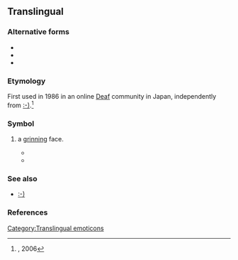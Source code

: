 {{also|^.^|^^|(^ ^)}}
==Translingual==

===Alternative forms===
* {{l|mul|^^}}
* {{l|mul|^.^}}
* {{l|mul|^w^}}

===Etymology===
First used in 1986 in an online [[Deaf]] community in Japan, independently from [[Unsupported titles/Colon hyphen right paren|:-)]].<ref>[http://deafcomic.jp/Others/FaceMark.html {{lang|ja|顔文字の起源 (^_^)}}], 2006</ref>

===Symbol===
{{mul-symbol|head=^_^}}

# {{n-g|An [[emoticon]] representing}} a [[grin]]ning face.
#* {{quote-newsgroup|lang=en|termlang=mul|date=14 January 2002|author=Stuart Dawson|title=Re: This made me look at YATA in a whole new light.. o_o|url=https://groups.google.com/forum/#!original/uk.media.animation.anime/um1Xlj1K4ZM/-7isnuE8ZLkJ|newsgroup=uk.media.animation.anime|passage=having now watched it I just have one thing to say... <grin> So who's got the bollocks to do some cosplay with me then? '''^_^'''}}
#* {{quote-newsgroup|lang=en|termlang=mul|date=1 November 2015|author=Uncle Monster [username]|title=Re: OT:  Another sure sign of a country in decline|url=https://groups.google.com/forum/#!original/alt.home.repair/SKUr02FBSl8/3C6DOEZMAwAJ|newsgroup=alt.home.repair|passage=She's very cute and talented but if she's really a smoker, she'll wind up looking old before her time. It would be a shame because I love her singing. '''^_^'''}}

===See also===
* [[ :-)|:-)]]

===References===
<references />
{{DISPLAYTITLE:^_^}}
[[Category:Translingual emoticons]]